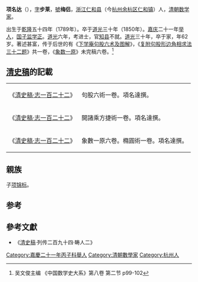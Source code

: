 '''项名达'''（{{bd|1789年||1850年||catIdx=X項}}），[[表字|字]]'''步莱'''，[[號|號]]'''梅侣'''，[[浙江|浙江]][[仁和县|仁和县]]（今[[杭州|杭州]][[余杭区|余杭区]][[仁和镇|仁和镇]]）人，[[清朝|清朝]][[数学家|数学家]]。

出生于[[乾隆|乾隆]]五十四年（1789年）。卒于[[道光|道光]]三十年（1850年）。[[嘉庆|嘉庆]]二十一年[[举人|举人]]，[[国子监|国子监]][[学正|学正]]。[[道光|道光]]六年，考进士，官[[知县|知县]]不就。[[道光|道光]]三十年，卒于家，年62岁。著述甚富，传于后世的有《[[下学庵句股六术及图解|下学庵句股六术及图解]]》，《[[复附句股形边角相求法三十二题|复附句股形边角相求法三十二题]]》共一卷，《[[象数一原|象数一原]]》未完稿六卷。<ref>吴文俊主编 《中国数学史大系》第八卷 第二节 p99-102</ref>


== [[清史稿|清史稿]]的記載 ==
{{Wikisource|清史稿/卷147|清史稿·志一百二十二}}
{| class="wikitable"
| 《[[:wikisource:zh:清史稿/卷147|清史稿·志一百二十二]]》 || 句股六術一卷。項名達撰。
|-
| 《[[:wikisource:zh:清史稿/卷147|清史稿·志一百二十二]]》 || 開諸乘方捷術一卷。項名達撰。
|-
| 《[[:wikisource:zh:清史稿/卷147|清史稿·志一百二十二]]》 || 象數一原六卷。橢圓術一卷。項名達撰。
|}

==親族==
子[[项锦标|项锦标]]。

==参考==
{{reflist}}

==參考文獻==
{{refbegin}}
*《[[清史稿|清史稿]]·列传二百九十四·畴人二》
{{refend}}

{{道光六年丙戌科殿試金榜}}
{{中国数学史}}

{{DEFAULTSORT:Xiang项}}
[[Category:嘉慶二十一年丙子科舉人|Category:嘉慶二十一年丙子科舉人]]
[[Category:清朝數學家|Category:清朝數學家]]
[[Category:杭州人|Category:杭州人]]